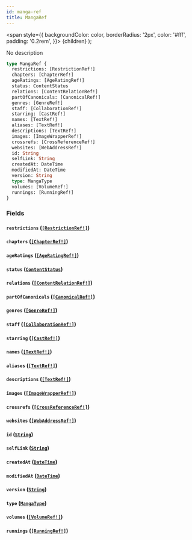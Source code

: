 ```yaml
---
id: manga-ref
title: MangaRef
---
```


<span
style={{
      backgroundColor: color,
      borderRadius: '2px',
      color: '#fff',
      padding: '0.2rem',
    }}>
{children}
</span>
);

No description

```graphql
type MangaRef {
  restrictions: [RestrictionRef!]
  chapters: [ChapterRef!]
  ageRatings: [AgeRatingRef!]
  status: ContentStatus
  relations: [ContentRelationRef!]
  partOfCanonicals: [CanonicalRef!]
  genres: [GenreRef!]
  staff: [CollaborationRef!]
  starring: [CastRef!]
  names: [TextRef!]
  aliases: [TextRef!]
  descriptions: [TextRef!]
  images: [ImageWrapperRef!]
  crossrefs: [CrossReferenceRef!]
  websites: [WebAddressRef!]
  id: String
  selfLink: String
  createdAt: DateTime
  modifiedAt: DateTime
  version: String
  type: MangaType
  volumes: [VolumeRef!]
  runnings: [RunningRef!]
}
```

### Fields

#### `restrictions` ([`[RestrictionRef!]`](/docs/schema/inputs/restriction-ref))

#### `chapters` ([`[ChapterRef!]`](/docs/schema/inputs/chapter-ref))

#### `ageRatings` ([`[AgeRatingRef!]`](/docs/schema/inputs/age-rating-ref))

#### `status` ([`ContentStatus`](/docs/schema/enums/content-status))

#### `relations` ([`[ContentRelationRef!]`](/docs/schema/inputs/content-relation-ref))

#### `partOfCanonicals` ([`[CanonicalRef!]`](/docs/schema/inputs/canonical-ref))

#### `genres` ([`[GenreRef!]`](/docs/schema/inputs/genre-ref))

#### `staff` ([`[CollaborationRef!]`](/docs/schema/inputs/collaboration-ref))

#### `starring` ([`[CastRef!]`](/docs/schema/inputs/cast-ref))

#### `names` ([`[TextRef!]`](/docs/schema/inputs/text-ref))

#### `aliases` ([`[TextRef!]`](/docs/schema/inputs/text-ref))

#### `descriptions` ([`[TextRef!]`](/docs/schema/inputs/text-ref))

#### `images` ([`[ImageWrapperRef!]`](/docs/schema/inputs/image-wrapper-ref))

#### `crossrefs` ([`[CrossReferenceRef!]`](/docs/schema/inputs/cross-reference-ref))

#### `websites` ([`[WebAddressRef!]`](/docs/schema/inputs/web-address-ref))

#### `id` ([`String`](/docs/schema/scalars/string))

#### `selfLink` ([`String`](/docs/schema/scalars/string))

#### `createdAt` ([`DateTime`](/docs/schema/scalars/date-time))

#### `modifiedAt` ([`DateTime`](/docs/schema/scalars/date-time))

#### `version` ([`String`](/docs/schema/scalars/string))

#### `type` ([`MangaType`](/docs/schema/enums/manga-type))

#### `volumes` ([`[VolumeRef!]`](/docs/schema/inputs/volume-ref))

#### `runnings` ([`[RunningRef!]`](/docs/schema/inputs/running-ref))
